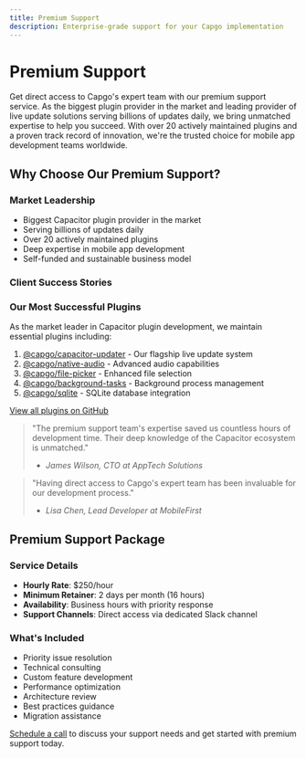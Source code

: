 ```yaml
---
title: Premium Support
description: Enterprise-grade support for your Capgo implementation
---
```


# Premium Support

Get direct access to Capgo's expert team with our premium support service. As the biggest plugin provider in the market and leading provider of live update solutions serving billions of updates daily, we bring unmatched expertise to help you succeed. With over 20 actively maintained plugins and a proven track record of innovation, we're the trusted choice for mobile app development teams worldwide.

## Why Choose Our Premium Support?

### Market Leadership
- Biggest Capacitor plugin provider in the market
- Serving billions of updates daily
- Over 20 actively maintained plugins
- Deep expertise in mobile app development
- Self-funded and sustainable business model

### Client Success Stories
### Our Most Successful Plugins
As the market leader in Capacitor plugin development, we maintain essential plugins including:
1. [@capgo/capacitor-updater](https://github.com/Cap-go/capacitor-updater) - Our flagship live update system
2. [@capgo/native-audio](https://github.com/Cap-go/native-audio) - Advanced audio capabilities
3. [@capgo/file-picker](https://github.com/Cap-go/file-picker) - Enhanced file selection
4. [@capgo/background-tasks](https://github.com/Cap-go/background-tasks) - Background process management
5. [@capgo/sqlite](https://github.com/Cap-go/sqlite) - SQLite database integration

[View all plugins on GitHub](https://github.com/cap-go/)



> "The premium support team's expertise saved us countless hours of development time. Their deep knowledge of the Capacitor ecosystem is unmatched."
> - *James Wilson, CTO at AppTech Solutions*

> "Having direct access to Capgo's expert team has been invaluable for our development process."
> - *Lisa Chen, Lead Developer at MobileFirst*


## Premium Support Package

### Service Details
- **Hourly Rate**: $250/hour
- **Minimum Retainer**: 2 days per month (16 hours)
- **Availability**: Business hours with priority response
- **Support Channels**: Direct access via dedicated Slack channel

### What's Included
- Priority issue resolution
- Technical consulting
- Custom feature development
- Performance optimization
- Architecture review
- Best practices guidance
- Migration assistance

[Schedule a call](https://cal.com/martindonadieu/capgo-enterprise-inquiry) to discuss your support needs and get started with premium support today.
